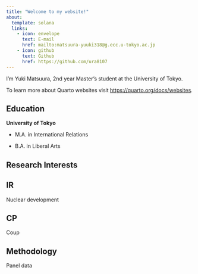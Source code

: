```yaml
---
title: "Welcome to my website!"
about:
  template: solana
  links: 
    - icon: envelope
      text: E-mail
      href: mailto:matsuura-yuuki318@g.ecc.u-tokyo.ac.jp
    - icon: github
      text: Github
      href: https://github.com/ura8107
---
```


I'm Yuki Matsuura, 2nd year Master's student at the University of Tokyo. 

To learn more about Quarto websites visit <https://quarto.org/docs/websites>.

## Education
**University of Tokyo**

- M.A. in International Relations

- B.A. in Liberal Arts

## Research Interests

::: {.panel-tabset}
## IR

Nuclear development

## CP

Coup

## Methodology

Panel data 

:::